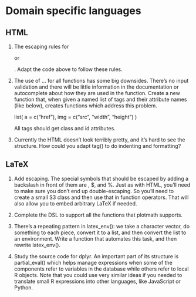 # Domain specific languages

## HTML

1. The escaping rules for <script> and <style> tags are different: you don’t want to escape angle brackets or ampersands, but you do want to escape </script> or </style>. Adapt the code above to follow these rules.

2. The use of ... for all functions has some big downsides. There’s no input validation and there will be little information in the documentation or autocomplete about how they are used in the function. Create a new function that, when given a named list of tags and their
    attribute names (like below), creates functions which address this problem.

    list(
      a = c("href"),
      img = c("src", "width", "height")
    )

    All tags should get class and id attributes.

3. Currently the HTML doesn’t look terribly pretty, and it’s hard to see the structure. How could you adapt tag() to do indenting and formatting?

## LaTeX

1. Add escaping. The special symbols that should be escaped by adding a backslash in front of them are \, $, and %. Just as with HTML, you’ll need to make sure you don’t end up double-escaping. So you’ll need to create a small S3 class and then use that in function operators. That will also allow you to embed arbitrary LaTeX if needed.

2. Complete the DSL to support all the functions that plotmath supports.

3. There’s a repeating pattern in latex_env(): we take a character vector, do something to each piece, convert it to a list, and then convert the list to an environment. Write a function that automates this task, and then rewrite latex_env().

4. Study the source code for dplyr. An important part of its structure is partial_eval() which helps manage expressions when some of the components refer to variables in the database while others refer to local R objects. Note that you could use very similar ideas if you needed to translate small R expressions into other languages, like JavaScript or Python.